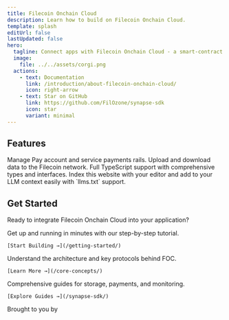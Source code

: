```yaml
---
title: Filecoin Onchain Cloud
description: Learn how to build on Filecoin Onchain Cloud.
template: splash
editUrl: false
lastUpdated: false
hero:
  tagline: Connect apps with Filecoin Onchain Cloud - a smart-contract based marketplace for storage and other services.
  image:
    file: ../../assets/corgi.png
  actions:
    - text: Documentation
      link: /introduction/about-filecoin-onchain-cloud/
      icon: right-arrow
    - text: Star on GitHub
      link: https://github.com/FilOzone/synapse-sdk
      icon: star
      variant: minimal
---
```



## Features

<CardGrid>
  <Card title="Filecoin Pay" icon="seti:javascript">
    Manage Pay account and service payments rails.
  </Card>
  <Card title="Storage" icon="seti:default">
    Upload and download data to the Filecoin network.
  </Card>
  <Card title="TypeScript SDK" icon="seti:typescript">
    Full TypeScript support with comprehensive types and interfaces.
  </Card>
  <Card title="AI support" icon="magnifier">
    Index this website with your editor and add to your LLM context easily with
    `llms.txt` support.
  </Card>
</CardGrid>

## Get Started

Ready to integrate Filecoin Onchain Cloud into your application?

<CardGrid>
  <Card title="Quick Start Guide" icon="rocket">
    Get up and running in minutes with our step-by-step tutorial.

    [Start Building →](/getting-started/)

  </Card>
  <Card title="Core Concepts" icon="open-book">
    Understand the architecture and key protocols behind FOC.

    [Learn More →](/core-concepts/)

  </Card>
  <Card title="Developer Guides" icon="seti:code">
    Comprehensive guides for storage, payments, and monitoring.

    [Explore Guides →](/synapse-sdk/)

  </Card>
</CardGrid>

<div className="footer">
  <p>Brought to you by</p>
  <a href="https://filoz.org" target="_blank">
    <div className="filoz">
      <FilozLogo />
      <FilozLogoText />
    </div>
  </a>
</div>

